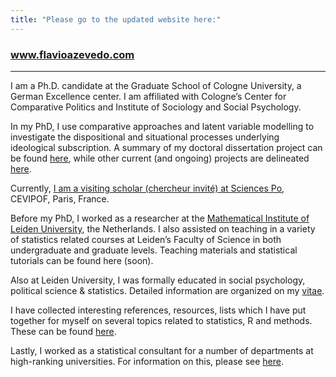 ```yaml
---
title: "Please go to the updated website here:"
---
```


### [www.flavioazevedo.com](http://flavioazevedo.com/)

---------------------------

I am a Ph.D. candidate at the Graduate School of Cologne University, a German Excellence center. I am affiliated with Cologne's Center for Comparative Politics and Institute of Sociology and Social Psychology.

In my PhD, I use comparative approaches and latent variable modelling to investigate the dispositional and situational  processes underlying ideological subscription. A summary of my doctoral dissertation project can be found [here](http://flavioazevedo.com/phd), while other current (and ongoing) projects are delineated [here](http://flavioazevedo.com/current).

Currently, [I am a visiting scholar (chercheur invité) at Sciences Po](http://www.cevipof.com/fr/l-equipe/les-chercheurs/chercheurs-invites/bdd/equipe/224), CEVIPOF, Paris, France.

Before my PhD, I worked as a researcher at the [Mathematical Institute of Leiden University](https://www.math.leidenuniv.nl/en/home/), the Netherlands. I also assisted on teaching in a variety of statistics related courses at Leiden’s Faculty of Science in both undergraduate and graduate levels. Teaching materials and statistical tutorials can be found here (soon).

Also at Leiden University, I was formally educated in social psychology, political science & statistics. Detailed information are organized on my [vitae](http://flavioazevedo.com/s/CV.pdf).

I have collected interesting references, resources, lists which I have put together for myself on several topics related to statistics, R and methods. These can be found [here](http://flavioazevedo.com/blog/).

Lastly, I worked as a statistical consultant for a number of departments at high-ranking universities. For information on this, please see [here](http://flavioazevedo.com/statistical-consulting/).